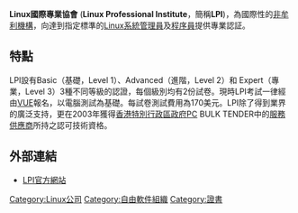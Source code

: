 {{noteTA
|G1=IT
}}
'''Linux國際專業協會''' ('''Linux Professional Institute'''，簡稱'''LPI''')，為國際性的[[非牟利機構|非牟利機構]]，向達到指定標準的[[Linux|Linux]][[系統管理員|系統管理員]]及[[程序員|程序員]]提供專業認証。

== 特點 ==
LPI設有Basic（基礎，Level 1）、Advanced（進階，Level 2）和 Expert（專業，Level 3）3種不同等級的認證，每個級別均有2份試卷。現時LPI考試一律經由[[培生集團|VUE]]報名，以電腦測試為基礎。每試卷測試費用為170美元。LPI除了得到業界的廣泛支持，更在2003年獲得[[香港特別行政區政府|香港特別行政區政府]]PC BULK TENDER中的[[服務供應商|服務供應商]]所持之認可技術資格。

== 外部連結 ==
* [http://www.lpi.org LPI官方網站] {{Wayback|url=http://www.lpi.org/ |date=20190514001203 }}{{en}}

{{Authority control}}
[[Category:Linux公司|Category:Linux公司]]
[[Category:自由軟件組織|Category:自由軟件組織]]
[[Category:證書|Category:證書]]